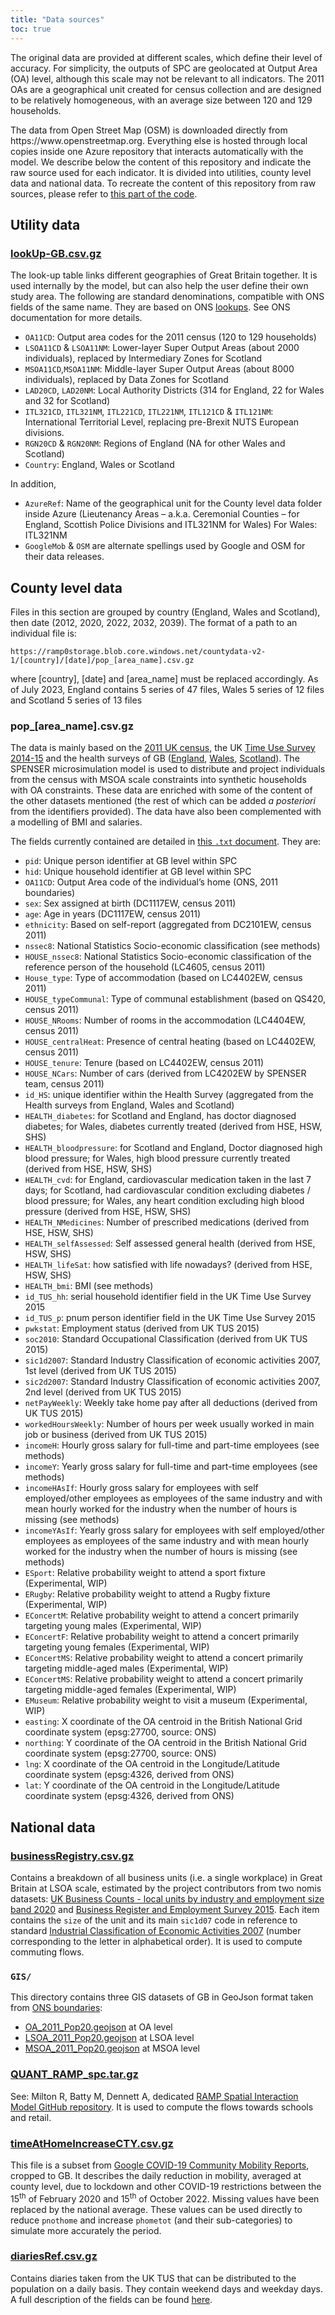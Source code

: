 ```yaml
---
title: "Data sources"
toc: true
---
```


The original data are provided at different scales, which define their level of accuracy. For simplicity, the outputs of SPC are geolocated at Output Area (OA) level, although this scale may not be relevant to all indicators. The 2011 OAs are a geographical unit created for census collection and are designed to be relatively homogeneous, with an average size between 120 and 129 households.

The data from Open Street Map (OSM) is downloaded directly from https://www.openstreetmap.org. Everything else is hosted through local copies inside one Azure repository that interacts automatically with the model. We describe below the content of this repository and indicate the raw source used for each indicator. It is divided into utilities, county level data and national data. To recreate the content of this repository from raw sources, please refer to [this part of the code](https://github.com/alan-turing-institute/uatk-spc/tree/main/scripts/data_prep).

## Utility data

### [lookUp-GB.csv.gz](https://ramp0storage.blob.core.windows.net/referencedata/lookUp-GB.csv.gz) {-}

The look-up table links different geographies of Great Britain together. It is used internally by the model, but can also help the user define their own study area. The following are standard denominations, compatible with ONS fields of the same name. They are based on ONS [lookups](https://geoportal.statistics.gov.uk/). See ONS documentation for more details.

- `OA11CD`: Output area codes for the 2011 census (120 to 129 households)
- `LSOA11CD` & `LSOA11NM`: Lower-layer Super Output Areas (about 2000 individuals), replaced by Intermediary Zones for Scotland
- `MSOA11CD`,`MSOA11NM`: Middle-layer Super Output Areas (about 8000 individuals), replaced by Data Zones for Scotland
- `LAD20CD`, `LAD20NM`: Local Authority Districts (314 for England, 22 for Wales and 32 for Scotland)
- `ITL321CD`, `ITL321NM`, `ITL221CD`, `ITL221NM`, `ITL121CD` & `ITL121NM`: International Territorial Level, replacing pre-Brexit NUTS European divisions.
- `RGN20CD` & `RGN20NM`: Regions of England (NA for other Wales and Scotland)
- `Country`: England, Wales or Scotland

In addition,

- `AzureRef`: Name of the geographical unit for the County level data folder inside Azure (Lieutenancy Areas -- a.k.a. Ceremonial Counties -- for England, Scottish Police Divisions and ITL321NM for Wales)
For Wales: ITL321NM
- `GoogleMob` & `OSM` are alternate spellings used by Google and OSM for their data releases.

## County level data

Files in this section are grouped by country (England, Wales and Scotland), then date (2012, 2020, 2022, 2032, 2039). The format of a path to an individual file is:
```
https://ramp0storage.blob.core.windows.net/countydata-v2-1/[country]/[date]/pop_[area_name].csv.gz
```
where [country], [date] and [area_name] must be replaced accordingly.
As of July 2023, England contains 5 series of 47 files, Wales 5 series of 12 files and Scotland 5 series of 13 files

### pop_[area_name].csv.gz {-}

The data is mainly based on the [2011 UK census](http://dx.doi.org/10.5257/census/aggregate-2011-1), the UK [Time Use Survey 2014-15](http://dx.doi.org/10.5255/UKDA-SN-8128-1) and the health surveys of GB ([England](http://dx.doi.org/10.5255/UKDA-SN-8488-2), [Wales](http://dx.doi.org/10.5255/UKDA-SN-8090-1), [Scotland](http://dx.doi.org/10.5255/UKDA-SN-8737-1)). The SPENSER microsimulation model is used to distribute and project individuals from the census with MSOA scale constraints into synthetic households with OA constraints. These data are enriched with some of the content of the other datasets mentioned (the rest of which can be added _a posteriori_ from the identifiers provided). The data have also been complemented with a modelling of BMI and salaries.

The fields currently contained are detailed in [this `.txt` document](https://ramp0storage.blob.core.windows.net/referencedata/pop_Definitions.txt). They are:

- `pid`: Unique person identifier at GB level within SPC
- `hid`: Unique household identifier at GB level within SPC
- `OA11CD`: Output Area code of the individual's home (ONS, 2011 boundaries)
- `sex`: Sex assigned at birth (DC1117EW, census 2011)
- `age`: Age in years (DC1117EW, census 2011)
- `ethnicity`: Based on self-report (aggregated from DC2101EW, census 2011)
- `nssec8`: National Statistics Socio-economic classification (see methods)
- `HOUSE_nssec8`: National Statistics Socio-economic classification of the reference person of the household (LC4605, census 2011)
- `House_type`: Type of accommodation (based on LC4402EW, census 2011)
- `HOUSE_typeCommunal`: Type of communal establishment (based on QS420, census 2011)
- `HOUSE_NRooms`: Number of rooms in the accommodation (LC4404EW, census 2011)
- `HOUSE_centralHeat`: Presence of central heating (based on LC4402EW, census 2011)
- `HOUSE_tenure`: Tenure (based on LC4402EW, census 2011)
- `HOUSE_NCars`: Number of cars (derived from LC4202EW by SPENSER team, census 2011)
- `id_HS`: unique identifier within the Health Survey (aggregated from the Health surveys from England, Wales and Scotland)
- `HEALTH_diabetes`: for Scotland and England, has doctor diagnosed diabetes; for Wales, diabetes currently treated (derived from HSE, HSW, SHS)
- `HEALTH_bloodpressure`: for Scotland and England, Doctor diagnosed high blood pressure; for Wales, high blood pressure currently treated (derived from HSE, HSW, SHS)
- `HEALTH_cvd`: for England, cardiovascular medication taken in the last 7 days; for Scotland, had cardiovascular condition excluding diabetes / blood pressure; for Wales, any heart condition excluding high blood pressure (derived from HSE, HSW, SHS)
- `HEALTH_NMedicines`: Number of prescribed medications (derived from HSE, HSW, SHS)
- `HEALTH_selfAssessed`: Self assessed general health (derived from HSE, HSW, SHS)
- `HEALTH_lifeSat`: how satisfied with life nowadays? (derived from HSE, HSW, SHS)
- `HEALTH_bmi`: BMI (see methods)
- `id_TUS_hh`: serial household identifier field in the UK Time Use Survey 2015
- `id_TUS_p`: pnum person identifier field in the UK Time Use Survey 2015
- `pwkstat`: Employment status (derived from UK TUS 2015)
- `soc2010`: Standard Occupational Classification (derived from UK TUS 2015)
- `sic1d2007`: Standard Industry Classification of economic activities 2007, 1st level (derived from UK TUS 2015)
- `sic2d2007`: Standard Industry Classification of economic activities 2007, 2nd level (derived from UK TUS 2015)
- `netPayWeekly`: Weekly take home pay after all deductions (derived from UK TUS 2015)
- `workedHoursWeekly`: Number of hours per week usually worked in main job or business (derived from UK TUS 2015)
- `incomeH`: Hourly gross salary for full-time and part-time employees (see methods)
- `incomeY`: Yearly gross salary for full-time and part-time employees (see methods)
- `incomeHAsIf`: Hourly gross salary for employees with self employed/other employees as employees of the same industry and with mean hourly worked for the industry when the number of hours is missing (see methods)
- `incomeYAsIf`: Yearly gross salary for employees with self employed/other employees as employees of the same industry and with mean hourly worked for the industry when the number of hours is missing (see methods)
- `ESport`: Relative probability weight to attend a sport fixture (Experimental, WIP)
- `ERugby`: Relative probability weight to attend a Rugby fixture (Experimental, WIP)
- `EConcertM`: Relative probability weight to attend a concert primarily targeting young males (Experimental, WIP)
- `EConcertF`: Relative probability weight to attend a concert primarily targeting young females (Experimental, WIP)
- `EConcertMS`: Relative probability weight to attend a concert primarily targeting middle-aged males (Experimental, WIP)
- `EConcertMS`: Relative probability weight to attend a concert primarily targeting middle-aged females (Experimental, WIP)
- `EMuseum`: Relative probability weight to visit a museum (Experimental, WIP)
- `easting`: X coordinate of the OA centroid in the British National Grid coordinate system (epsg:27700, source: ONS)
- `northing`: Y coordinate of the OA centroid in the British National Grid coordinate system (epsg:27700, source: ONS)
- `lng`: X coordinate of the OA centroid in the Longitude/Latitude coordinate system (epsg:4326, derived from ONS)
- `lat`: Y coordinate of the OA centroid in the Longitude/Latitude coordinate system (epsg:4326, derived from ONS)

## National data

### [businessRegistry.csv.gz](https://ramp0storage.blob.core.windows.net/nationaldata-v2/businessRegistry.csv.gz) {-}

Contains a breakdown of all business units (i.e. a single workplace) in Great Britain at LSOA scale, estimated by the project contributors from two nomis datasets: [UK Business Counts - local units by industry and employment size band 2020](https://www.nomisweb.co.uk/datasets/idbrlu) and [Business Register and Employment Survey 2015](https://www.nomisweb.co.uk/datasets/newbrespub). Each item contains the `size` of the unit and its main `sic1d07` code in reference to standard [Industrial Classification of Economic Activities 2007](https://www.ons.gov.uk/methodology/classificationsandstandards/ukstandardindustrialclassificationofeconomicactivities) (number corresponding to the letter in alphabetical order). It is used to compute commuting flows.

### `GIS/` {-}

This directory contains three GIS datasets of GB in GeoJson format taken from [ONS boundaries](https://geoportal.statistics.gov.uk/):

- [OA_2011_Pop20.geojson](https://ramp0storage.blob.core.windows.net/nationaldata-v2/GIS/OA_2011_Pop20.geojson) at OA level
- [LSOA_2011_Pop20.geojson](https://ramp0storage.blob.core.windows.net/nationaldata-v2/GIS/LSOA_2011_Pop20.geojson) at LSOA level
- [MSOA_2011_Pop20.geojson](https://ramp0storage.blob.core.windows.net/nationaldata-v2/GIS/MSOA_2011_Pop20.geojson) at MSOA level

### [QUANT_RAMP_spc.tar.gz](https://ramp0storage.blob.core.windows.net/nationaldata-v2/QUANT_RAMP_spc.tar.gz) {-}

See: Milton R, Batty M, Dennett A, dedicated [RAMP Spatial Interaction Model GitHub repository](https://github.com/maptube/QUANT_RAMP). It is used to compute the flows towards schools and retail.

### [timeAtHomeIncreaseCTY.csv.gz](https://ramp0storage.blob.core.windows.net/nationaldata-v2/timeAtHomeIncreaseCTY.csv.gz) {-}

This file is a subset from [Google COVID-19 Community Mobility Reports](https://www.google.com/covid19/mobility/), cropped to GB. It describes the daily reduction in mobility, averaged at county level, due to lockdown and other COVID-19 restrictions between the 15<sup>th</sup> of February 2020 and 15<sup>th</sup> of October 2022. Missing values have been replaced by the national average. These values can be used directly to reduce `pnothome` and increase `phometot` (and their sub-categories) to simulate more accurately the period.

### [diariesRef.csv.gz](https://ramp0storage.blob.core.windows.net/nationaldata-v2/diariesRef.csv.gz) {-}

Contains diaries taken from the UK TUS that can be distributed to the population on a daily basis. They contain weekend days and weekday days. A full description of the fields can be found [here](https://ramp0storage.blob.core.windows.net/nationaldata-v2/diariesRef_Definitions.txt).
